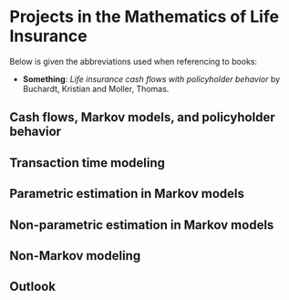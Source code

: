 # Projects in the Mathematics of Life Insurance

Below is given the abbreviations used when referencing to books:

  - **Something**: *Life insurance cash flows with policyholder behavior* by Buchardt, Kristian and Moller, Thomas.

## Cash flows, Markov models, and policyholder behavior

## Transaction time modeling

## Parametric estimation in Markov models

## Non-parametric estimation in Markov models

## Non-Markov modeling

## Outlook
